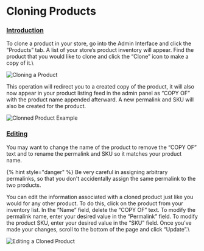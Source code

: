 # Cloning Products

### [Introduction](cloning-products.md#introduction) <a href="#introduction" id="introduction"></a>

To clone a product in your store, go into the Admin Interface and click the “Products” tab. A list of your store’s product inventory will appear. Find the product that you would like to clone and click the “Clone” icon to make a copy of it.\


![Cloning a Product](</images//clo1 (1).png>)

This operation will redirect you to a created copy of the product, it will also now appear in your product listing feed in the admin panel as “COPY OF” with the product name appended afterward. A new permalink and SKU will also be created for the product.

![Clonned Product Example](/images//clo2.png)

### [Editing](cloning-products.md#editing) <a href="#editing" id="editing"></a>

You may want to change the name of the product to remove the “COPY OF” text and to rename the permalink and SKU so it matches your product name.

{% hint style="danger" %}
Be very careful in assigning arbitrary permalinks, so that you don't accidentally assign the same permalink to the two products.
</Note>

You can edit the information associated with a cloned product just like you would for any other product. To do this, click on the product from your inventory list. In the “Name” field, delete the “COPY OF” text. To modify the permalink name, enter your desired value in the “Permalink” field. To modify the product SKU, enter your desired value in the “SKU” field. Once you’ve made your changes, scroll to the bottom of the page and click “Update”.\


![Editing a Cloned Product](/images//clo3.png)
